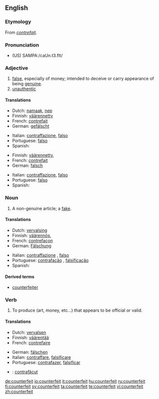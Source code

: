 {{wikipedia|dab=counterfeit}}
==English==

===Etymology===
From {{OF.}} ''[[contrefait]]''.

===Pronunciation===
* (US) SAMPA:/caUn.t3.fIt/

===Adjective===
{{en-adj|-}}

# [[false]], especially of money; intended to deceive or carry appearance of being [[genuine]].
# [[unauthentic]]

====Translations====
{{trans-top|intended to deceive or carry appearance of being genuine}}
* Dutch: [[namaak]], [[nep]]
* Finnish: [[väärennetty]]
* French: [[contrefait]]
* German: [[gefälscht]]
{{trans-mid}}
* Italian: [[contraffazione]], [[falso]]
* Portuguese: [[falso]]
* Spanish: {{t|es|contrahecho}}
{{trans-bottom}}

{{trans-top|unauthentic}}
* Finnish: [[väärennetty]], {{t|fi|jäljitelty}}
* French: [[contrefait]]
* German: [[falsch]]
{{trans-mid}}
* Italian: [[contraffazione]], [[falso]]
* Portuguese: [[falso]]
* Spanish: {{t|es|contrahecho}}
{{trans-bottom}}

===Noun===
{{en-noun}}

# A non-genuine article; a [[fake]].

====Translations====
{{trans-top|fake}}
* Dutch: [[vervalsing]]
* Finnish: [[väärennös]], {{t|fi|jäljitelmä}}
* French: [[contrefaçon]]
* German: [[Fälschung]] {{f}}
{{trans-mid}}
* Italian: [[contraffazione]] {{f}}, [[falso]] {{m}}
* Portuguese: [[contrafação]] {{f}}, [[falsificação]] {{f}}
* Spanish: {{t|es|contrahechura|f}}
{{trans-bottom}}

====Derived terms====
* [[counterfeiter]]

===Verb===
{{en-verb}}

# To produce (art, money, etc...) that appears to be official or valid.

====Translations====
{{trans-top|To produce something that appears to be official or valid}}
* Dutch: [[vervalsen]]
* Finnish: [[väärentää]]
* French: [[contrefaire]]
{{trans-mid}}
* German: [[fälschen]]
* Italian: [[contraffare]], [[falsificare]]
* Portuguese: [[contrafazer]], [[falsificar]]
{{trans-bottom}}

{{checktrans-top}}
* {{ttbc|Romanian}}: [[contrafăcut]]
{{trans-bottom}}

[[de:counterfeit]]
[[io:counterfeit]]
[[it:counterfeit]]
[[hu:counterfeit]]
[[ru:counterfeit]]
[[fi:counterfeit]]
[[sv:counterfeit]]
[[ta:counterfeit]]
[[te:counterfeit]]
[[vi:counterfeit]]
[[zh:counterfeit]]